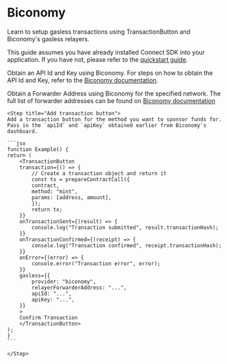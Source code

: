 
# Biconomy

Learn to setup gasless transactions using TransactionButton and Biconomy's gasless relayers. 

This guide assumes you have already installed Connect SDK into your application. If you have not, please refer to the [quickstart guide](/connect/quickstart). 

<Steps>

<Step title="API Id & Key">

Obtain an API Id and Key using Biconomy. For steps on how to obtain the API Id and Key, refer to the [Biconomy documentation](https://docs-gasless.biconomy.io/guides/biconomy-dashboard).

</Step>

<Step title="Forwarder Address">

Obtain a Forwarder Address using Biconomy for the specified network. The full list of forwarder addresses can be found on [Biconomy documentation](https://docs-gasless.biconomy.io/misc/contract-addresses)
</Step>

    <Step title="Add transaction button">
    Add a transaction button for the method you want to sponsor funds for. Pass in the `apiId` and `apiKey` obtained earlier from Biconomy's dashboard. 

    ```jsx
    function Example() {
    return (
        <TransactionButton
        transaction={() => {
            // Create a transaction object and return it
            const tx = prepareContractCall({
            contract,
            method: "mint",
            params: [address, amount],
            });
            return tx;
        }}
        onTransactionSent={(result) => {
            console.log("Transaction submitted", result.transactionHash);
        }}
        onTransactionConfirmed={(receipt) => {
            console.log("Transaction confirmed", receipt.transactionHash);
        }}
        onError={(error) => {
            console.error("Transaction error", error);
        }}
        gasless={{
            provider: "biconomy",
            relayerForwarderAddress: "...",
            apiId: "...",
            apiKey: "...",
        }}
        >
        Confirm Transaction
        </TransactionButton>
    ); 
    }
    ```

    </Step>

</Steps>